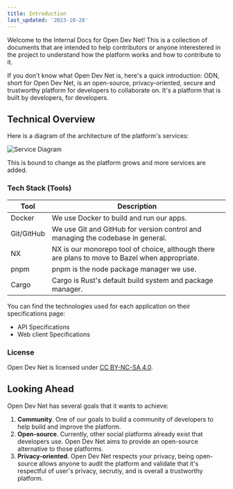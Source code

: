 ```yaml
---
title: Introduction
last_updated: '2023-10-28'
---
```


Welcome to the Internal Docs for Open Dev Net! This is a collection of documents that are intended to help contributors or anyone interestered in the project to understand how the platform works and how to contribute to it.

If you don't know what Open Dev Net is, here's a quick introduction:
ODN, short for Open Dev Net, is an open-source, privacy-oriented, secure and trustworthy platform for developers to collaborate on. It's a platform that is built by developers, for developers.

## Technical Overview

Here is a diagram of the architecture of the platform's services:

![Service Diagram](/internal/introduction/service-diagram.png)

This is bound to change as the platform grows and more services are added.

### Tech Stack (Tools)

| Tool       | Description                                                                                    |
| ---------- | ---------------------------------------------------------------------------------------------- |
| Docker     | We use Docker to build and run our apps.                                                       |
| Git/GitHub | We use Git and GitHub for version control and managing the codebase in general.                |
| NX         | NX is our monorepo tool of choice, although there are plans to move to Bazel when appropriate. |
| pnpm       | pnpm is the node package manager we use.                                                       |
| Cargo      | Cargo is Rust's default build system and package manager.                                      |

You can find the technologies used for each application on their specifications page:

- <Link href="/api/specifications">API Specifications</Link>
- <Link href="/web-client/specifications">Web client Specifications</Link>

### License

Open Dev Net is licensed under [CC BY-NC-SA 4.0](https://creativecommons.org/licenses/by-nc-sa/4.0/).

## Looking Ahead

Open Dev Net has several goals that it wants to achieve:

1. **Community**.
   One of our goals to build a community of developers to help build and improve the platform.
2. **Open-source**.
   Currently, other social platforms already exist that developers use. Open Dev Net aims to provide an open-source alternative to those platforms.
3. **Privacy-oriented**.
   Open Dev Net respects your privacy, being open-source allows anyone to audit the platform and validate that it's respectful of user's privacy, secrutiy, and is overall a trustworthy platform.

